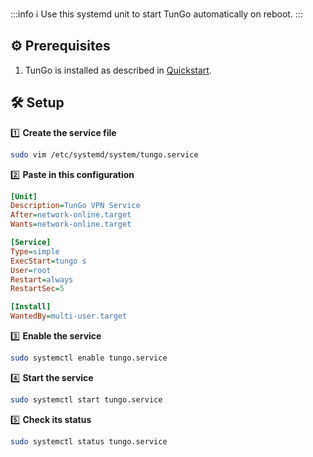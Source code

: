 :::info
ℹ️ Use this systemd unit to start TunGo automatically on reboot.
:::

## ⚙️ Prerequisites

1) TunGo is installed as described in [Quickstart](/docs/quickstart#-server-setup).


## 🛠️ Setup

1️⃣ **Create the service file**

```bash
sudo vim /etc/systemd/system/tungo.service
```

2️⃣ **Paste in this configuration**

```ini
[Unit]
Description=TunGo VPN Service
After=network-online.target
Wants=network-online.target

[Service]
Type=simple
ExecStart=tungo s
User=root
Restart=always
RestartSec=5

[Install]
WantedBy=multi-user.target
```

3️⃣ **Enable the service**

```bash
sudo systemctl enable tungo.service
```

4️⃣ **Start the service**

```bash
sudo systemctl start tungo.service
```

5️⃣ **Check its status**

```bash
sudo systemctl status tungo.service
```